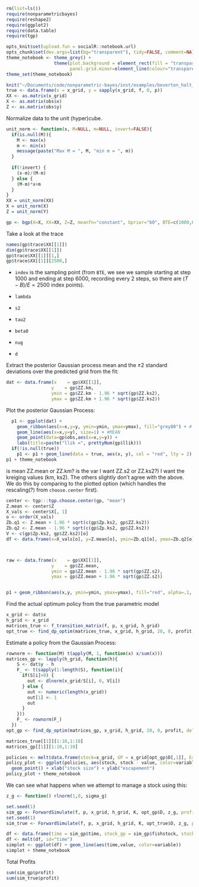 

``` r
rm(list=ls())   
require(nonparametricbayes)
require(reshape2)
require(ggplot2)
require(data.table)
require(tgp)
```

```r
opts_knit$set(upload.fun = socialR::notebook.url)
opts_chunk$set(dev.args=list(bg="transparent"), tidy=FALSE, comment=NA)
theme_notebook <- theme_grey() + 
                  theme(plot.background = element_rect(fill = "transparent",colour = NA),
                        panel.grid.minor=element_line(colour="transparent"))
theme_set(theme_notebook)
```


```r
knit("~/Documents/code/nonparametric-bayes/inst/examples/beverton_holt_data.Rmd")
true <- data.frame(x = x_grid, y = sapply(x_grid, f, 0, p))
XX <- as.matrix(x_grid)
X <- as.matrix(obs$x)
Z <- as.matrix(obs$y)
```

Normalize data to the unit (hyper)cube.  

```r
unit_norm <- function(x, M=NULL, m=NULL, invert=FALSE){
  if(is.null(M)){
    M <- max(x) 
    m <- min(x)
    message(paste("Max M = ", M, "min m = ", m))
  }
  
  if(!invert) {
    (x-m)/(M-m)
  } else {
    (M-m)*x+m
  }
}
XX = unit_norm(XX)
X = unit_norm(X)
Z = unit_norm(Y)
```




```r
gp <- bgp(X=X, XX=XX, Z=Z, meanfn="constant", bprior="b0", BTE=c(1000,6000,2), m0r1=FALSE, verb=4, corr="exp", trace=TRUE, s2.p=c(5,10), tau2.p=c(5,10), s2.lam="fixed", tau2.lam="fixed")
```






Take a look at the trace

```r
names(gp$trace$XX[[1]])
dim(gp$trace$XX[[1]])
gp$trace$XX[[1]][1,]
gp$trace$XX[[1]][2500,]
````

* `index` is the sampling point (from `BTE`, we see we sample starting at step 1000 and ending at step 6000, recording every 2 steps, so there are $(T-B)/E = 2500$ index points).  

* `lambda`
* `s2`
* `tau2`
* `beta0`
* `nug`
* `d`

Extract the posterior Gaussian process mean and the $\pm 2$ standard deviations over the predicted grid from the fit:

```r

dat <- data.frame(x    = gp$XX[[1]], 
                 y    = gp$ZZ.km, 
                 ymin = gp$ZZ.km - 1.96 * sqrt(gp$ZZ.ks2), 
                 ymax = gp$ZZ.km + 1.96 * sqrt(gp$ZZ.ks2))


```

Plot the posterior Gaussian Process:

```r
  p1 <- ggplot(dat) +
    geom_ribbon(aes(x=x,y=y, ymin=ymin, ymax=ymax), fill="grey80") + # Var
    geom_line(aes(x=x,y=y), size=1) + #MEAN
    geom_point(data=gp$obs,aes(x=x,y=y)) + 
    labs(title=paste("llik =", prettyNum(gp$llik)))
  if(!is.null(true))
    p1 <- p1 + geom_line(data = true, aes(x, y), col = "red", lty = 2) 
p1 + theme_notebook
```




is mean ZZ.mean or ZZ.km?  is the var I want ZZ.s2 or ZZ.ks2?)  I want the kreiging values (km, ks2).  The others slightly don't agree with the above.  We do this by comparing to the plotted option (which handles the rescaling(?) from `choose.center` first).


```r
center <- tgp:::tgp.choose.center(gp, "mean")
Z.mean <- center$Z
X_vals <- center$X[, 1]
o <- order(X_vals)
Zb.q1 <- Z.mean + 1.96 * sqrt(c(gp$Zp.ks2, gp$ZZ.ks2))
Zb.q2 <- Z.mean - 1.96 * sqrt(c(gp$Zp.ks2, gp$ZZ.ks2))
V <- c(gp$Zp.ks2, gp$ZZ.ks2)[o]
df <- data.frame(x=X_vals[o], y=Z.mean[o], ymin=Zb.q1[o], ymax=Zb.q2[o])



raw <- data.frame(x    = gp$XX[[1]], 
                 y    = gp$ZZ.mean, 
                 ymin = gp$ZZ.mean - 1.96 * sqrt(gp$ZZ.s2), 
                 ymax = gp$ZZ.mean + 1.96 * sqrt(gp$ZZ.s2))


p1 + geom_ribbon(aes(x,y, ymin=ymin, ymax=ymax), fill="red", alpha=.1, data=df) + geom_line(aes(x,y), col="red", data=df)  + geom_ribbon(aes(x,y, ymin=ymin, ymax=ymax), fill="blue", alpha=.1, data=raw) + geom_line(aes(x,y), col="blue", data=raw) 
```


Find the actual optimum policy from the true parametric model

```r
x_grid <- dat$x
h_grid <- x_grid
matrices_true <- f_transition_matrix(f, p, x_grid, h_grid)
opt_true <- find_dp_optim(matrices_true, x_grid, h_grid, 20, 0, profit, delta=.01)
```


Estimate a policy from the Gaussian Process:

```r
rownorm <- function(M) t(apply(M, 1, function(x) x/sum(x)))
matrices_gp <- lapply(h_grid, function(h){
    S <- dat$y - h
    F_ <- t(sapply(1:length(S), function(i){
      if(S[i]>0) {
        out <- dlnorm(x_grid/S[i], 0, V[i])
      } else {
        out <- numeric(length(x_grid))
        out[1] <- 1
        out
      }
    }))
    F_ <- rownorm(F_)
  })
opt_gp <- find_dp_optim(matrices_gp, x_grid, h_grid, 20, 0, profit, delta=.01)
```


```r
matrices_true[[1]][1:10,1:10]
matrices_gp[[1]][1:10,1:10]

```


```r
policies <- melt(data.frame(stock=x_grid, GP = x_grid[opt_gp$D[,1]], Exact = x_grid[opt_true$D[,1]]), id="stock")
policy_plot <- ggplot(policies, aes(stock, stock - value, color=variable)) +
  geom_point() + xlab("stock size") + ylab("escapement") 
policy_plot + theme_notebook
```

We can see what happens when we attempt to manage a stock using this:

``` r
z_g <- function() rlnorm(1,0, sigma_g)
````

``` r
set.seed(1)
sim_gp <- ForwardSimulate(f, p, x_grid, h_grid, K, opt_gp$D, z_g, profit=profit)
set.seed(1)
sim_true <- ForwardSimulate(f, p, x_grid, h_grid, K, opt_true$D, z_g, profit=profit)
````

``` r
df <- data.frame(time = sim_gp$time, stock_gp = sim_gp$fishstock, stock_true = sim_true$fishstock, harvest_gp = sim_gp$harvest, havest_true = sim_true$harvest)
df <- melt(df, id="time")
simplot <- ggplot(df) + geom_line(aes(time,value, color=variable))
simplot + theme_notebook
````

Total Profits

```r
sum(sim_gp$profit)
sum(sim_true$profit)
```




